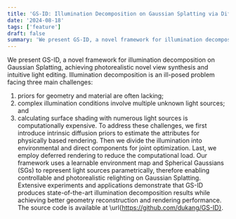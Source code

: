 ```yaml
---
title: 'GS-ID: Illumination Decomposition on Gaussian Splatting via Diffusion Prior and  Parametric Light Source Optimization'
date: '2024-08-18'
tags: ['feature']
draft: false
summary: 'We present GS-ID, a novel framework for illumination decomposition on Gaussian Splatting, achieving photorealistic novel view synthesis and intuitive light editing.'
---
```


We present GS-ID, a novel framework for illumination decomposition on Gaussian Splatting, achieving photorealistic novel view synthesis and intuitive light editing.
Illumination decomposition is an ill-posed problem facing three main challenges: 
1) priors for geometry and material are often lacking;
2) complex illumination conditions involve multiple unknown light sources; and
3) calculating surface shading with numerous light sources is computationally expensive.
To address these challenges, we first introduce intrinsic diffusion priors to estimate the attributes for physically based rendering.
Then we divide the illumination into environmental and direct components for joint optimization.
Last, we employ deferred rendering to reduce the computational load.
Our framework uses a learnable environment map and Spherical Gaussians (SGs) to represent light sources parametrically, therefore enabling controllable and photorealistic relighting on Gaussian Splatting.
Extensive experiments and applications demonstrate that GS-ID produces state-of-the-art illumination decomposition results while achieving better geometry reconstruction and rendering performance. The source code is available at \url{https://github.com/dukang/GS-ID}.